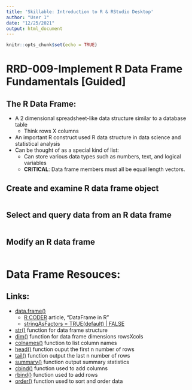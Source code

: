 ```yaml
---
title: 'Skillable: Introduction to R & RStudio Desktop'
author: "User 1"
date: "12/25/2021"
output: html_document
---
```


```r
knitr::opts_chunk$set(echo = TRUE)
```

# RRD-009-Implement R Data Frame Fundamentals [Guided]

## The R Data Frame:
- A 2 dimensional spreadsheet-like data structure similar to a database table
   - Think rows X columns
- An important R construct used R data structure in data science and statistical analysis
- Can be thought of as a special kind of list:
  - Can store various data types such as numbers, text, and logical variables
  - **CRITICAL**: Data frame members must all be equal length vectors.

## Create and examine R data frame object
```r






```
## Select and query data from an R data frame
```r




```

## Modify an R data frame
```r




```

# Data Frame Resouces:

## Links:
- [data.frame()](https://www.rdocumentation.org/packages/base/versions/3.6.2/topics/data.frame)
  - [R CODER](https://r-coder.com/dataframe-r/) article, "DataFrame in R"
  - [stringAsFactors = TRUE(default) | FALSE](https://developer.r-project.org/Blog/public/2020/02/16/stringsasfactors/index.html)
- [str()](https://www.rdocumentation.org/packages/utils/versions/3.6.2/topics/str) function for data frame structure
- [dim()](https://r-lang.com/dim-in-r/) function for data frame dimensions rowsXcols
- [colnames()](https://rdrr.io/r/base/colnames.html) function to list column names
- [head()]() function ouput the first n number of rows
- [tail()]() function output the last n number of rows
- [summary()]() function output summary statistics
- [cbind()]() function used to add columns
- [rbind()]() function used to add rows
- [order()](https://www.rdocumentation.org/packages/base/versions/3.6.2/topics/order) function used to sort and order data



